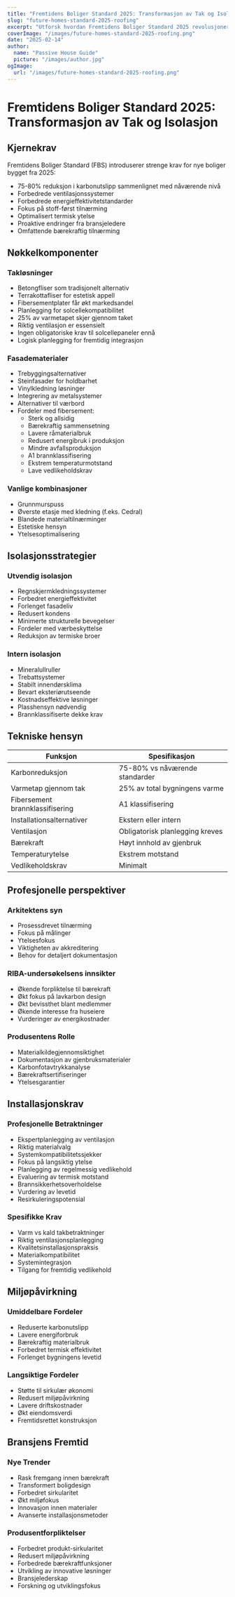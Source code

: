 ```yaml
---
title: "Fremtidens Boliger Standard 2025: Transformasjon av Tak og Isolasjon"
slug: "future-homes-standard-2025-roofing"
excerpt: "Utforsk hvordan Fremtidens Boliger Standard 2025 revolusjonerer boligkonstruksjon med nye krav til bærekraftige tak- og isolasjonsløsninger."
coverImage: "/images/future-homes-standard-2025-roofing.png"
date: "2025-02-14"
author:
  name: "Passive House Guide"
  picture: "/images/author.jpg"
ogImage:
  url: "/images/future-homes-standard-2025-roofing.png"
---
```


# Fremtidens Boliger Standard 2025: Transformasjon av Tak og Isolasjon

## Kjernekrav

Fremtidens Boliger Standard (FBS) introduserer strenge krav for nye boliger bygget fra 2025:

- 75-80% reduksjon i karbonutslipp sammenlignet med nåværende nivå
- Forbedrede ventilasjonssystemer
- Forbedrede energieffektivitetstandarder
- Fokus på stoff-først tilnærming
- Optimalisert termisk ytelse
- Proaktive endringer fra bransjeledere
- Omfattende bærekraftig tilnærming

## Nøkkelkomponenter

### Takløsninger
- Betongfliser som tradisjonelt alternativ
- Terrakottafliser for estetisk appell
- Fibersementplater får økt markedsandel
- Planlegging for solcellekompatibilitet
- 25% av varmetapet skjer gjennom taket
- Riktig ventilasjon er essensielt
- Ingen obligatoriske krav til solcellepaneler ennå
- Logisk planlegging for fremtidig integrasjon

### Fasadematerialer
- Trebyggingsalternativer
- Steinfasader for holdbarhet
- Vinylkledning løsninger
- Integrering av metalsystemer
- Alternativer til værbord
- Fordeler med fibersement:
  - Sterk og allsidig
  - Bærekraftig sammensetning
  - Lavere råmaterialbruk
  - Redusert energibruk i produksjon
  - Mindre avfallsproduksjon
  - A1 brannklassifisering
  - Ekstrem temperaturmotstand
  - Lave vedlikeholdskrav

### Vanlige kombinasjoner
- Grunnmurspuss
- Øverste etasje med kledning (f.eks. Cedral)
- Blandede materialtilnærminger
- Estetiske hensyn
- Ytelsesoptimalisering

## Isolasjonsstrategier

### Utvendig isolasjon
- Regnskjermkledningssystemer
- Forbedret energieffektivitet
- Forlenget fasadeliv
- Redusert kondens
- Minimerte strukturelle bevegelser
- Fordeler med værbeskyttelse
- Reduksjon av termiske broer

### Intern isolasjon
- Mineralullruller
- Trebattsystemer
- Stabilt innendørsklima
- Bevart eksteriørutseende
- Kostnadseffektive løsninger
- Plasshensyn nødvendig
- Brannklassifiserte dekke krav

## Tekniske hensyn

| Funksjon | Spesifikasjon |
|----------|---------------|
| Karbonreduksjon | 75-80% vs nåværende standarder |
| Varmetap gjennom tak | 25% av total bygningens varme |
| Fibersement brannklassifisering | A1 klassifisering |
| Installationsalternativer | Ekstern eller intern |
| Ventilasjon | Obligatorisk planlegging kreves |
| Bærekraft | Høyt innhold av gjenbruk |
| Temperaturytelse | Ekstrem motstand |
| Vedlikeholdskrav | Minimalt |

## Profesjonelle perspektiver

### Arkitektens syn
- Prosessdrevet tilnærming
- Fokus på målinger
- Ytelsesfokus
- Viktigheten av akkreditering
- Behov for detaljert dokumentasjon

### RIBA-undersøkelsens innsikter
- Økende forpliktelse til bærekraft
- Økt fokus på lavkarbon design
- Økt bevissthet blant medlemmer
- Økende interesse fra huseiere
- Vurderinger av energikostnader

### Produsentens Rolle
- Materialkildegjennomsiktighet
- Dokumentasjon av gjenbruksmaterialer
- Karbonfotavtrykkanalyse
- Bærekraftsertifiseringer
- Ytelsesgarantier

## Installasjonskrav

### Profesjonelle Betraktninger
- Ekspertplanlegging av ventilasjon
- Riktig materialvalg
- Systemkompatibilitetssjekker
- Fokus på langsiktig ytelse
- Planlegging av regelmessig vedlikehold
- Evaluering av termisk motstand
- Brannsikkerhetsoverholdelse
- Vurdering av levetid
- Resirkuleringspotensial

### Spesifikke Krav
- Varm vs kald takbetraktninger
- Riktig ventilasjonsplanlegging
- Kvalitetsinstallasjonspraksis
- Materialkompatibilitet
- Systemintegrasjon
- Tilgang for fremtidig vedlikehold

## Miljøpåvirkning

### Umiddelbare Fordeler
- Reduserte karbonutslipp
- Lavere energiforbruk
- Bærekraftig materialbruk
- Forbedret termisk effektivitet
- Forlenget bygningens levetid

### Langsiktige Fordeler
- Støtte til sirkulær økonomi
- Redusert miljøpåvirkning
- Lavere driftskostnader
- Økt eiendomsverdi
- Fremtidsrettet konstruksjon

## Bransjens Fremtid

### Nye Trender
- Rask fremgang innen bærekraft
- Transformert boligdesign
- Forbedret sirkularitet
- Økt miljøfokus
- Innovasjon innen materialer
- Avanserte installasjonsmetoder

### Produsentforpliktelser
- Forbedret produkt-sirkularitet
- Redusert miljøpåvirkning
- Forbedrede bærekraftfunksjoner
- Utvikling av innovative løsninger
- Bransjelederskap
- Forskning og utviklingsfokus